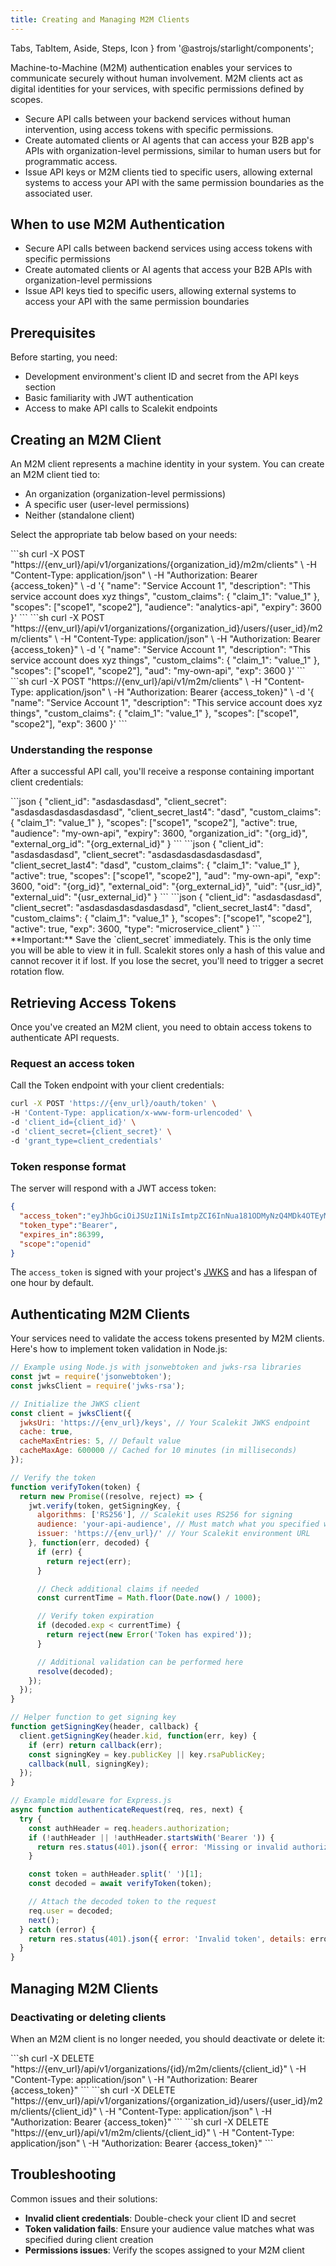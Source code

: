 ```yaml
---
title: Creating and Managing M2M Clients
---
```


  Tabs, TabItem, Aside, Steps, Icon
} from '@astrojs/starlight/components';

Machine-to-Machine (M2M) authentication enables your services to communicate securely without human involvement. M2M clients act as digital identities for your services, with specific permissions defined by scopes.

- Secure API calls between your backend services without human intervention, using access tokens with specific permissions.
- Create automated clients or AI agents that can access your B2B app's APIs with organization-level permissions, similar to human users but for programmatic access.
- Issue API keys or M2M clients tied to specific users, allowing external systems to access your API with the same permission boundaries as the associated user.

## When to use M2M Authentication

- Secure API calls between backend services using access tokens with specific permissions
- Create automated clients or AI agents that access your B2B APIs with organization-level permissions
- Issue API keys tied to specific users, allowing external systems to access your API with the same permission boundaries

## Prerequisites

Before starting, you need:

- Development environment's client ID and secret from the API keys section
- Basic familiarity with JWT authentication
- Access to make API calls to Scalekit endpoints

## Creating an M2M Client

An M2M client represents a machine identity in your system. You can create an M2M client tied to:
- An organization (organization-level permissions)
- A specific user (user-level permissions)
- Neither (standalone client)

Select the appropriate tab below based on your needs:

<Tabs syncKey="m2m">
  <TabItem value="m2m_org" label="Organization-scoped Client">
    ```sh
    curl -X POST "https://{env_url}/api/v1/organizations/{organization_id}/m2m/clients" \
    -H "Content-Type: application/json" \
    -H "Authorization: Bearer {access_token}" \
    -d '{
      "name": "Service Account 1",
      "description": "This service account does xyz things",
      "custom_claims": {
        "claim_1": "value_1"
      },
      "scopes": ["scope1", "scope2"],
      "audience": "analytics-api",
      "expiry": 3600
    }'
    ```
  </TabItem>
  <TabItem value="m2m_user" label="User-scoped Client">
    ```sh
    curl -X POST "https://{env_url}/api/v1/organizations/{organization_id}/users/{user_id}/m2m/clients" \
    -H "Content-Type: application/json" \
    -H "Authorization: Bearer {access_token}" \
    -d '{
      "name": "Service Account 1",
      "description": "This service account does xyz things",
      "custom_claims": {
        "claim_1": "value_1"
      },
      "scopes": ["scope1", "scope2"],
      "aud": "my-own-api",
      "exp": 3600
    }'
    ```
  </TabItem>
  <TabItem value="m2m_all" label="Standalone Client">
    ```sh
    curl -X POST "https://{env_url}/api/v1/m2m/clients" \
      -H "Content-Type: application/json" \
      -H "Authorization: Bearer {access_token}" \
      -d '{
      "name": "Service Account 1",
      "description": "This service account does xyz things",
      "custom_claims": {
        "claim_1": "value_1"
      },
      "scopes": ["scope1", "scope2"],
      "exp": 3600
      }'
    ```
   </TabItem>
</Tabs>

### Understanding the response

After a successful API call, you'll receive a response containing important client credentials:

<Tabs syncKey="m2m">
  <TabItem value="m2m_org" label="Organization-scoped Client">
    ```json
    {
      "client_id": "asdasdasdasd",
      "client_secret": "asdasdasdasdasdasdasd",
      "client_secret_last4": "dasd",
      "custom_claims": {
        "claim_1": "value_1"
      },
      "scopes": ["scope1", "scope2"],
      "active": true,
      "audience": "my-own-api",
      "expiry": 3600,
      "organization_id": "{org_id}",
      "external_org_id": "{org_external_id}"
    }
    ```
  </TabItem>
  <TabItem value="m2m_user" label="User-scoped Client">
    ```json
    {
      "client_id": "asdasdasdasd",
      "client_secret": "asdasdasdasdasdasdasd",
      "client_secret_last4": "dasd",
      "custom_claims": {
        "claim_1": "value_1"
      },
      "active": true,
      "scopes": ["scope1", "scope2"],
      "aud": "my-own-api",
      "exp": 3600,
      "oid": "{org_id}",
      "external_oid": "{org_external_id}",
      "uid": "{usr_id}",
      "external_uid": "{usr_external_id}"
    }
    ```
  </TabItem>
  <TabItem value="m2m_all" label="Standalone Client">
    ```json
    {
      "client_id": "asdasdasdasd",
      "client_secret": "asdasdasdasdasdasdasd",
      "client_secret_last4": "dasd",
      "custom_claims": {
        "claim_1": "value_1"
      },
      "scopes": ["scope1", "scope2"],
      "active": true,
      "exp": 3600,
      "type": "microservice_client"
    }
    ```
  </TabItem>
</Tabs>

<Aside type="caution">
**Important:** Save the `client_secret` immediately. This is the only time you will be able to view it in full. Scalekit stores only a hash of this value and cannot recover it if lost. If you lose the secret, you'll need to trigger a secret rotation flow.
</Aside>

## Retrieving Access Tokens

Once you've created an M2M client, you need to obtain access tokens to authenticate API requests.

### Request an access token

Call the Token endpoint with your client credentials:

```sh
curl -X POST 'https://{env_url}/oauth/token' \
-H 'Content-Type: application/x-www-form-urlencoded' \
-d 'client_id={client_id}' \
-d 'client_secret={client_secret}' \
-d 'grant_type=client_credentials'
```

### Token response format

The server will respond with a JWT access token:

```json
{
  "access_token":"eyJhbGciOiJSUzI1NiIsImtpZCI6InNua181ODMyNzQ4MDk4OTEyMjU2NiIsInR5cCI6IkpXVCJ... ",
  "token_type":"Bearer",
  "expires_in":86399,
  "scope":"openid"
}
```

The `access_token` is signed with your project's [JWKS](guides/product/jwks) and has a lifespan of one hour by default.

## Authenticating M2M Clients

Your services need to validate the access tokens presented by M2M clients. Here's how to implement token validation in Node.js:

```js
// Example using Node.js with jsonwebtoken and jwks-rsa libraries
const jwt = require('jsonwebtoken');
const jwksClient = require('jwks-rsa');

// Initialize the JWKS client
const client = jwksClient({
  jwksUri: 'https://{env_url}/keys', // Your Scalekit JWKS endpoint
  cache: true,
  cacheMaxEntries: 5, // Default value
  cacheMaxAge: 600000 // Cached for 10 minutes (in milliseconds)
});

// Verify the token
function verifyToken(token) {
  return new Promise((resolve, reject) => {
    jwt.verify(token, getSigningKey, {
      algorithms: ['RS256'], // Scalekit uses RS256 for signing
      audience: 'your-api-audience', // Must match what you specified when creating the M2M client
      issuer: 'https://{env_url}/' // Your Scalekit environment URL
    }, function(err, decoded) {
      if (err) {
        return reject(err);
      }

      // Check additional claims if needed
      const currentTime = Math.floor(Date.now() / 1000);

      // Verify token expiration
      if (decoded.exp < currentTime) {
        return reject(new Error('Token has expired'));
      }

      // Additional validation can be performed here
      resolve(decoded);
    });
  });
}

// Helper function to get signing key
function getSigningKey(header, callback) {
  client.getSigningKey(header.kid, function(err, key) {
    if (err) return callback(err);
    const signingKey = key.publicKey || key.rsaPublicKey;
    callback(null, signingKey);
  });
}

// Example middleware for Express.js
async function authenticateRequest(req, res, next) {
  try {
    const authHeader = req.headers.authorization;
    if (!authHeader || !authHeader.startsWith('Bearer ')) {
      return res.status(401).json({ error: 'Missing or invalid authorization header' });
    }

    const token = authHeader.split(' ')[1];
    const decoded = await verifyToken(token);

    // Attach the decoded token to the request
    req.user = decoded;
    next();
  } catch (error) {
    return res.status(401).json({ error: 'Invalid token', details: error.message });
  }
}
```

## Managing M2M Clients

### Deactivating or deleting clients

When an M2M client is no longer needed, you should deactivate or delete it:

<Tabs syncKey="m2m">
  <TabItem value="m2m_org" label="Organization-scoped Client">
    ```sh
    curl -X DELETE "https://{env_url}/api/v1/organizations/{id}/m2m/clients/{client_id}" \
    -H "Content-Type: application/json" \
    -H "Authorization: Bearer {access_token}"
    ```
  </TabItem>
  <TabItem value="m2m_user" label="User-scoped Client">
    ```sh
    curl -X DELETE "https://{env_url}/api/v1/organizations/{organization_id}/users/{user_id}/m2m/clients/{client_id}" \
    -H "Content-Type: application/json" \
    -H "Authorization: Bearer {access_token}"
    ```
  </TabItem>
  <TabItem value="m2m_all" label="Standalone Client">
    ```sh
    curl -X DELETE "https://{env_url}/api/v1/m2m/clients/{client_id}" \
    -H "Content-Type: application/json" \
    -H "Authorization: Bearer {access_token}"
    ```
   </TabItem>
</Tabs>

## Troubleshooting

Common issues and their solutions:

- **Invalid client credentials**: Double-check your client ID and secret
- **Token validation fails**: Ensure your audience value matches what was specified during client creation
- **Permissions issues**: Verify the scopes assigned to your M2M client
